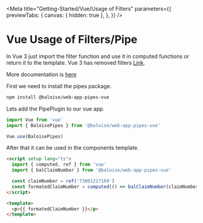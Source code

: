 
<Meta
  title="Getting-Started/Vue/Usage of Filters"
  parameters={{
    previewTabs: {
      canvas: { hidden: true },
    },
  }}
/>

# Vue Usage of Filters/Pipe

In Vue 3 just import the filter function and use it in computed functions or return it to the template.
Vue 3 has removed filters [Link](https://v3.vuejs.org/guide/migration/filters.html).

More documentation is [here](https://github.com/baloise/web-app-utils/blob/master/packages/pipes/README.md)

First we need to install the pipes package.

```bash
npm install @baloise/web-app-pipes-vue
```

Lets add the PipePlugin to our vue app.

```typescript
import Vue from 'vue'
import { BaloisePipes } from '@baloise/web-app-pipes-vue'

Vue.use(BaloisePipes)
```

After that it can be used in the components template.

```html
<script setup lang="ts">
  import { computed, ref } from 'vue'
  import { balClaimNumber } from '@baloise/web-app-pipes-vue'

  const claimNumber = ref('73001217169')
  const formatedClaimNumber = computed(() => balClaimNumber(claimNumber.value))
</script>

<template>
  <p>{{ formatedClaimNumber }}</p>
</template>
```

<bal-doc-github link="D:/Baloise/projects/baloise-incubator/design-system/packages/components/src/stories/getting-started/vue/02-04-usage-filter.stories.mdx"></bal-doc-github>
